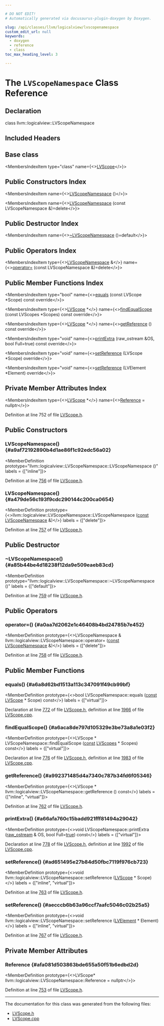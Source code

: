 ```yaml
---

# DO NOT EDIT!
# Automatically generated via docusaurus-plugin-doxygen by Doxygen.

slug: /api/classes/llvm/logicalview/lvscopenamespace
custom_edit_url: null
keywords:
  - doxygen
  - reference
  - class
toc_max_heading_level: 3

---
```





# The `LVScopeNamespace` Class Reference

<DoxygenPage pluginConfig={pluginConfig}>



## Declaration

<CodeBlock>class llvm::logicalview::LVScopeNamespace</CodeBlock>

## Included Headers

<IncludesList>
<IncludesListItem
  filePath="llvm/DebugInfo/LogicalView/Core/LVScope.h"
  permalink="/docs/api/files/include/include/llvm/include/llvm/debuginfo/include/llvm/debuginfo/logicalview/include/llvm/debuginfo/logicalview/core/lvscope-h"
  isLocal="true" />
</IncludesList>

## Base class

<MembersIndex>

<MembersIndexItem
  type="class"
  name={<><a href="/docs/api/classes/llvm/logicalview/lvscope">LVScope</a></>}>
</MembersIndexItem>

</MembersIndex>

## Public Constructors Index

<MembersIndex>

<MembersIndexItem
  name={<><a href="#a9af72192890b4d1ae86f1c92edc56a02">LVScopeNamespace</a> ()</>}>
</MembersIndexItem>

<MembersIndexItem
  name={<><a href="#a479de56c193f9cdc290144c200ca0654">LVScopeNamespace</a> (const LVScopeNamespace &amp;)=delete</>}>
</MembersIndexItem>

</MembersIndex>

## Public Destructor Index

<MembersIndex>

<MembersIndexItem
  name={<><a href="#a85b44be4d18238f12da9e509eaeb83cd">~LVScopeNamespace</a> ()=default</>}>
</MembersIndexItem>

</MembersIndex>

## Public Operators Index

<MembersIndex>

<MembersIndexItem
  type={<><a href="/docs/api/classes/llvm/logicalview/lvscopenamespace">LVScopeNamespace</a> &amp;</>}
  name={<><a href="#a0aa7d2062e1c46408b4bd24785b7e452">operator=</a> (const LVScopeNamespace &amp;)=delete</>}>
</MembersIndexItem>

</MembersIndex>

## Public Member Functions Index

<MembersIndex>

<MembersIndexItem
  type="bool"
  name={<><a href="#a6a8d62bd1513a113c347091f49cb99bf">equals</a> (const LVScope &#42;Scope) const override</>}>
</MembersIndexItem>

<MembersIndexItem
  type={<><a href="/docs/api/classes/llvm/logicalview/lvscope">LVScope</a> &#42;</>}
  name={<><a href="#a6aca8de797d105329e3be73a8a1e03f2">findEqualScope</a> (const LVScopes &#42;Scopes) const override</>}>
</MembersIndexItem>

<MembersIndexItem
  type={<><a href="/docs/api/classes/llvm/logicalview/lvscope">LVScope</a> &#42;</>}
  name={<><a href="#a992371485d4a7340c787b34fd6f05346">getReference</a> () const override</>}>
</MembersIndexItem>

<MembersIndexItem
  type="void"
  name={<><a href="#a66afa760c15badd921fff81494a29042">printExtra</a> (raw&#95;ostream &amp;OS, bool Full=true) const override</>}>
</MembersIndexItem>

<MembersIndexItem
  type="void"
  name={<><a href="#ad651495e27b84d50fbc7119f976cb723">setReference</a> (LVScope &#42;Scope) override</>}>
</MembersIndexItem>

<MembersIndexItem
  type="void"
  name={<><a href="#aecccb6b63a96ccf7aafc5046c02b25a5">setReference</a> (LVElement &#42;Element) override</>}>
</MembersIndexItem>

</MembersIndex>

## Private Member Attributes Index

<MembersIndex>

<MembersIndexItem
  type={<><a href="/docs/api/classes/llvm/logicalview/lvscope">LVScope</a> &#42;</>}
  name={<><a href="#afa081d503863bde655a50f51b6edbd2d">Reference</a> = nullptr</>}>
</MembersIndexItem>

</MembersIndex>


Definition at line 752 of file <a href="/docs/api/files/include/include/llvm/include/llvm/debuginfo/include/llvm/debuginfo/logicalview/include/llvm/debuginfo/logicalview/core/lvscope-h">LVScope.h</a>.

<SectionDefinition>

## Public Constructors

### LVScopeNamespace() {#a9af72192890b4d1ae86f1c92edc56a02}

<MemberDefinition
  prototype="llvm::logicalview::LVScopeNamespace::LVScopeNamespace ()"
  labels = {["inline"]}>

Definition at line <a href="/docs/api/files/include/include/llvm/include/llvm/debuginfo/include/llvm/debuginfo/logicalview/include/llvm/debuginfo/logicalview/core/lvscope-h/#l00756">756</a> of file <a href="/docs/api/files/include/include/llvm/include/llvm/debuginfo/include/llvm/debuginfo/logicalview/include/llvm/debuginfo/logicalview/core/lvscope-h">LVScope.h</a>.
</MemberDefinition>

### LVScopeNamespace() {#a479de56c193f9cdc290144c200ca0654}

<MemberDefinition
  prototype={<>llvm::logicalview::LVScopeNamespace::LVScopeNamespace (<a href="/docs/api/files/lib/lib/target/lib/target/aarch64/aarch64promoteconstant-cpp/#a90f8350fecae261c25be85d38b451bff">const</a> <a href="/docs/api/classes/llvm/logicalview/lvscopenamespace">LVScopeNamespace</a> &amp;)</>}
  labels = {["delete"]}>

Definition at line <a href="/docs/api/files/include/include/llvm/include/llvm/debuginfo/include/llvm/debuginfo/logicalview/include/llvm/debuginfo/logicalview/core/lvscope-h/#l00757">757</a> of file <a href="/docs/api/files/include/include/llvm/include/llvm/debuginfo/include/llvm/debuginfo/logicalview/include/llvm/debuginfo/logicalview/core/lvscope-h">LVScope.h</a>.
</MemberDefinition>

</SectionDefinition>

<SectionDefinition>

## Public Destructor

### ~LVScopeNamespace() {#a85b44be4d18238f12da9e509eaeb83cd}

<MemberDefinition
  prototype="llvm::logicalview::LVScopeNamespace::~LVScopeNamespace ()"
  labels = {["default"]}>

Definition at line <a href="/docs/api/files/include/include/llvm/include/llvm/debuginfo/include/llvm/debuginfo/logicalview/include/llvm/debuginfo/logicalview/core/lvscope-h/#l00759">759</a> of file <a href="/docs/api/files/include/include/llvm/include/llvm/debuginfo/include/llvm/debuginfo/logicalview/include/llvm/debuginfo/logicalview/core/lvscope-h">LVScope.h</a>.
</MemberDefinition>

</SectionDefinition>

<SectionDefinition>

## Public Operators

### operator=() {#a0aa7d2062e1c46408b4bd24785b7e452}

<MemberDefinition
  prototype={<>LVScopeNamespace &amp; llvm::logicalview::LVScopeNamespace::operator= (<a href="/docs/api/files/lib/lib/target/lib/target/aarch64/aarch64promoteconstant-cpp/#a90f8350fecae261c25be85d38b451bff">const</a> <a href="/docs/api/classes/llvm/logicalview/lvscopenamespace">LVScopeNamespace</a> &amp;)</>}
  labels = {["delete"]}>

Definition at line <a href="/docs/api/files/include/include/llvm/include/llvm/debuginfo/include/llvm/debuginfo/logicalview/include/llvm/debuginfo/logicalview/core/lvscope-h/#l00758">758</a> of file <a href="/docs/api/files/include/include/llvm/include/llvm/debuginfo/include/llvm/debuginfo/logicalview/include/llvm/debuginfo/logicalview/core/lvscope-h">LVScope.h</a>.
</MemberDefinition>

</SectionDefinition>

<SectionDefinition>

## Public Member Functions

### equals() {#a6a8d62bd1513a113c347091f49cb99bf}

<MemberDefinition
  prototype={<>bool LVScopeNamespace::equals (<a href="/docs/api/files/lib/lib/target/lib/target/aarch64/aarch64promoteconstant-cpp/#a90f8350fecae261c25be85d38b451bff">const</a> <a href="/docs/api/classes/llvm/logicalview/lvscope">LVScope</a> &#42; Scope) const</>}
  labels = {["virtual"]}>

Declaration at line <a href="/docs/api/files/include/include/llvm/include/llvm/debuginfo/include/llvm/debuginfo/logicalview/include/llvm/debuginfo/logicalview/core/lvscope-h/#l00772">772</a> of file <a href="/docs/api/files/include/include/llvm/include/llvm/debuginfo/include/llvm/debuginfo/logicalview/include/llvm/debuginfo/logicalview/core/lvscope-h">LVScope.h</a>, definition at line <a href="/docs/api/files/lib/lib/debuginfo/lib/debuginfo/logicalview/lib/debuginfo/logicalview/core/lvscope-cpp/#l01966">1966</a> of file <a href="/docs/api/files/lib/lib/debuginfo/lib/debuginfo/logicalview/lib/debuginfo/logicalview/core/lvscope-cpp">LVScope.cpp</a>.
</MemberDefinition>

### findEqualScope() {#a6aca8de797d105329e3be73a8a1e03f2}

<MemberDefinition
  prototype={<>LVScope &#42; LVScopeNamespace::findEqualScope (<a href="/docs/api/files/lib/lib/target/lib/target/aarch64/aarch64promoteconstant-cpp/#a90f8350fecae261c25be85d38b451bff">const</a> <a href="/docs/api/namespaces/llvm/logicalview/#a5d77e75079f8249cc3e8681e6b2d8a18">LVScopes</a> &#42; Scopes) const</>}
  labels = {["virtual"]}>

Declaration at line <a href="/docs/api/files/include/include/llvm/include/llvm/debuginfo/include/llvm/debuginfo/logicalview/include/llvm/debuginfo/logicalview/core/lvscope-h/#l00776">776</a> of file <a href="/docs/api/files/include/include/llvm/include/llvm/debuginfo/include/llvm/debuginfo/logicalview/include/llvm/debuginfo/logicalview/core/lvscope-h">LVScope.h</a>, definition at line <a href="/docs/api/files/lib/lib/debuginfo/lib/debuginfo/logicalview/lib/debuginfo/logicalview/core/lvscope-cpp/#l01983">1983</a> of file <a href="/docs/api/files/lib/lib/debuginfo/lib/debuginfo/logicalview/lib/debuginfo/logicalview/core/lvscope-cpp">LVScope.cpp</a>.
</MemberDefinition>

### getReference() {#a992371485d4a7340c787b34fd6f05346}

<MemberDefinition
  prototype={<>LVScope &#42; llvm::logicalview::LVScopeNamespace::getReference () const</>}
  labels = {["inline", "virtual"]}>

Definition at line <a href="/docs/api/files/include/include/llvm/include/llvm/debuginfo/include/llvm/debuginfo/logicalview/include/llvm/debuginfo/logicalview/core/lvscope-h/#l00762">762</a> of file <a href="/docs/api/files/include/include/llvm/include/llvm/debuginfo/include/llvm/debuginfo/logicalview/include/llvm/debuginfo/logicalview/core/lvscope-h">LVScope.h</a>.
</MemberDefinition>

### printExtra() {#a66afa760c15badd921fff81494a29042}

<MemberDefinition
  prototype={<>void LVScopeNamespace::printExtra (<a href="/docs/api/classes/llvm/raw-ostream">raw&#95;ostream</a> &amp; OS, bool Full=<a href="/docs/api/files/lib/lib/analysis/basicaliasanalysis-cpp/#af6d5cafbdfc5313e65d990120021a3ec">true</a>) const</>}
  labels = {["virtual"]}>

Declaration at line <a href="/docs/api/files/include/include/llvm/include/llvm/debuginfo/include/llvm/debuginfo/logicalview/include/llvm/debuginfo/logicalview/core/lvscope-h/#l00778">778</a> of file <a href="/docs/api/files/include/include/llvm/include/llvm/debuginfo/include/llvm/debuginfo/logicalview/include/llvm/debuginfo/logicalview/core/lvscope-h">LVScope.h</a>, definition at line <a href="/docs/api/files/lib/lib/debuginfo/lib/debuginfo/logicalview/lib/debuginfo/logicalview/core/lvscope-cpp/#l01992">1992</a> of file <a href="/docs/api/files/lib/lib/debuginfo/lib/debuginfo/logicalview/lib/debuginfo/logicalview/core/lvscope-cpp">LVScope.cpp</a>.
</MemberDefinition>

### setReference() {#ad651495e27b84d50fbc7119f976cb723}

<MemberDefinition
  prototype={<>void llvm::logicalview::LVScopeNamespace::setReference (<a href="/docs/api/classes/llvm/logicalview/lvscope">LVScope</a> &#42; Scope)</>}
  labels = {["inline", "virtual"]}>

Definition at line <a href="/docs/api/files/include/include/llvm/include/llvm/debuginfo/include/llvm/debuginfo/logicalview/include/llvm/debuginfo/logicalview/core/lvscope-h/#l00763">763</a> of file <a href="/docs/api/files/include/include/llvm/include/llvm/debuginfo/include/llvm/debuginfo/logicalview/include/llvm/debuginfo/logicalview/core/lvscope-h">LVScope.h</a>.
</MemberDefinition>

### setReference() {#aecccb6b63a96ccf7aafc5046c02b25a5}

<MemberDefinition
  prototype={<>void llvm::logicalview::LVScopeNamespace::setReference (<a href="/docs/api/classes/llvm/logicalview/lvelement">LVElement</a> &#42; Element)</>}
  labels = {["inline", "virtual"]}>

Definition at line <a href="/docs/api/files/include/include/llvm/include/llvm/debuginfo/include/llvm/debuginfo/logicalview/include/llvm/debuginfo/logicalview/core/lvscope-h/#l00767">767</a> of file <a href="/docs/api/files/include/include/llvm/include/llvm/debuginfo/include/llvm/debuginfo/logicalview/include/llvm/debuginfo/logicalview/core/lvscope-h">LVScope.h</a>.
</MemberDefinition>

</SectionDefinition>

<SectionDefinition>

## Private Member Attributes

### Reference {#afa081d503863bde655a50f51b6edbd2d}

<MemberDefinition
  prototype={<>LVScope&#42; llvm::logicalview::LVScopeNamespace::Reference = nullptr</>}>

Definition at line <a href="/docs/api/files/include/include/llvm/include/llvm/debuginfo/include/llvm/debuginfo/logicalview/include/llvm/debuginfo/logicalview/core/lvscope-h/#l00753">753</a> of file <a href="/docs/api/files/include/include/llvm/include/llvm/debuginfo/include/llvm/debuginfo/logicalview/include/llvm/debuginfo/logicalview/core/lvscope-h">LVScope.h</a>.
</MemberDefinition>

</SectionDefinition>

<hr/>

The documentation for this class was generated from the following files:

<ul>
<li><a href="/docs/api/files/include/include/llvm/include/llvm/debuginfo/include/llvm/debuginfo/logicalview/include/llvm/debuginfo/logicalview/core/lvscope-h">LVScope.h</a></li>
<li><a href="/docs/api/files/lib/lib/debuginfo/lib/debuginfo/logicalview/lib/debuginfo/logicalview/core/lvscope-cpp">LVScope.cpp</a></li>
</ul>

</DoxygenPage>
